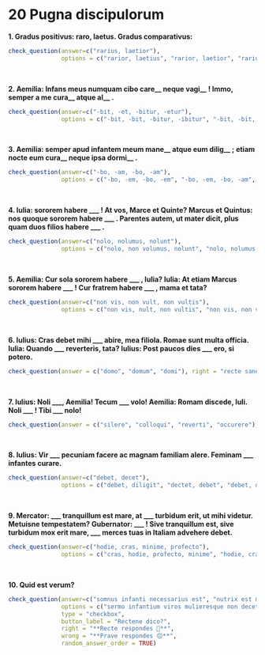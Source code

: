 # 20 Pugna discipulorum

**1. Gradus positivus: raro, laetus. Gradus comparativus:**

 
```r
check_question(answer=c("rarius, laetior"), 
               options = c("rarior, laetius", "rarior, laetior", "rarius, laetius", "rarius, laetior"), right = "ita, ut dicis 👏", wrong = "minime 😔", button_label = "Rectene dico?", type = "radio")
```
</br>

**2. Aemilia: Infans meus numquam cibo care\_\_ neque vagi\_\_ ! Immo, semper a me cura\_\_ atque al\_\_ . **
 
 
```r
check_question(answer=c("-bit, -et, -bitur, -etur"), 
               options = c("-bit, -bit, -bitur, -ibitur", "-bit, -bit, -bitur, -etur", "-bit, -et, -bitur, -etur", "-bit, -et, -bitur, -ibitur"), right = "ita, ut dicis 👏", wrong = "minime 😔", button_label = "Rectene dico?", type = "radio")
```
</br>

**3. Aemilia: semper apud infantem meum mane\_\_ atque eum dilig\_\_ ; etiam nocte eum cura\_\_ neque ipsa dormi\_\_ .**
 
 
```r
check_question(answer=c("-bo, -am, -bo, -am"), 
               options = c("-bo, -em, -bo, -em", "-bo, -em, -bo, -am", "-bo, -am, -bo, -em", "-bo, -am, -bo, -am"), right = "ita, ut dicis 👏", wrong = "minime 😔", button_label = "Rectene dico?", type = "radio", random_answer_order = TRUE)
```

</br>

**4. Iulia: sororem habere \_\_\_ ! At vos, Marce et Quinte? Marcus et Quintus: nos quoque sororem habere \_\_\_ . Parentes autem, ut mater dicit, plus quam duos filios habere \_\_\_ .** 
 
 
 
```r
check_question(answer=c("nolo, nolumus, nolunt"), 
               options = c("nolo, non volumus, nolunt", "nolo, nolumus, non volunt", "nolo, nolumus, nolunt", "non volo, non volumus, non volunt"), right = "ita, ut dicis 👏", wrong = "minime 😔", button_label = "Rectene dico?", type = "radio", random_answer_order = TRUE)
```

</br>

**5. Aemilia: Cur sola sororem habere \_\_\_ , Iulia? Iulia: At etiam Marcus sororem habere \_\_\_ ! Cur fratrem habere \_\_\_ , mama et tata? **

 
 
```r
check_question(answer=c("non vis, non vult, non vultis"), 
               options = c("non vis, nult, non vultis", "non vis, non vult, non vultis", "non vis, non vult, nultis", "non vis, nult, nultis"), right = "ita, ut dicis 👏", wrong = "minime 😔", button_label = "Rectene dico?", type = "radio", random_answer_order = TRUE)
```


</br>

**6. Iulius: Cras debet mihi \_\_\_ abire, mea filiola. Romae sunt multa officia. Iulia: Quando \_\_\_ reverteris, tata? Iulius: Post paucos dies \_\_\_ ero, si potero.**
 
 
 
 
```r
check_question(answer = c("domo", "domum", "domi"), right = "recte sane 🙂", wrong = "quid ais? 🤨", button_label = "Rectene dico?", type = "in_order")
```

</br>

**7. Iulius: Noli \_\_\_, Aemilia! Tecum \_\_\_ volo! Aemilia: Romam discede, Iuli. Noli \_\_\_ ! Tibi \_\_\_ nolo!**
 
 
 
```r
check_question(answer = c("silere", "colloqui", "reverti", "occurere"), right = "recte sane 🙂", wrong = "quid ais? 🤨", button_label = "Rectene dico?", type = "in_order")
```
</br>

**8. Iulius: Vir \_\_\_ pecuniam facere ac magnam familiam alere. Feminam \_\_\_ infantes curare.** 
 
 
```r
check_question(answer=c("debet, decet"), 
               options = c("debet, diligit", "dectet, debet", "debet, decet", "diligit, decet"), right = "ita, ut dicis 👏", wrong = "minime 😔", button_label = "Rectene dico?", type = "radio")
```
</br>

**9. Mercator: \_\_\_ tranquillum est mare, at \_\_\_ turbidum erit, ut mihi videtur. Metuisne tempestatem? Gubernator: \_\_\_ ! Sive tranquillum est, sive turbidum mox erit mare, \_\_\_ merces tuas in Italiam advehere debet.**
 
 
 
```r
check_question(answer=c("hodie, cras, minime, profecto"), 
               options = c("cras, hodie, profecto, minime", "hodie, cras, profecto, minime", "cras, hodie, minime, profecto", "hodie, cras, minime, profecto"), right = "ita, ut dicis 👏", wrong = "minime 😔", button_label = "Rectene dico?", type = "radio")
```
</br>

**10. Quid est verum?**

```r
check_question(answer=c("somnus infanti necessarius est", "nutrix est mulier, quae infantem alienum alit"),
               options = c("sermo infantium viros mulieresque non decet", "somnus infanti necessarius est", "infans parvulus solus primos gradus facere potest", "nutrix est mulier, quae infantem alienum alit"),
               type = "checkbox",
               button_label = "Rectene dico?",
               right = "**Recte respondes 🙂**",
               wrong = "**Prave respondes 😔**",
               random_answer_order = TRUE)
```
